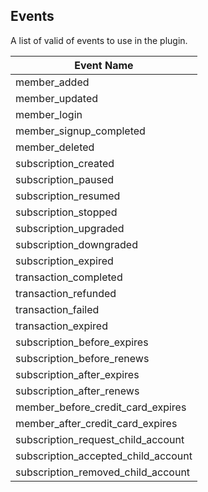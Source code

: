 ## Events

A list of valid of events to use in the plugin.

| Event Name                              |
| --------------------------------------- |
| member_added                            |
| member_updated                          |
| member_login                            |
| member_signup_completed                 |
| member_deleted                          |
| subscription_created                    |
| subscription_paused                     |
| subscription_resumed                    |
| subscription_stopped                    |
| subscription_upgraded                   |
| subscription_downgraded                 |
| subscription_expired                    |
| transaction_completed                   |
| transaction_refunded                    |
| transaction_failed                      |
| transaction_expired                     |
| subscription_before_expires             |
| subscription_before_renews              |
| subscription_after_expires              |
| subscription_after_renews               |
| member_before_credit_card_expires       |
| member_after_credit_card_expires        |
| subscription_request_child_account      |
| subscription_accepted_child_account     |
| subscription_removed_child_account      |
